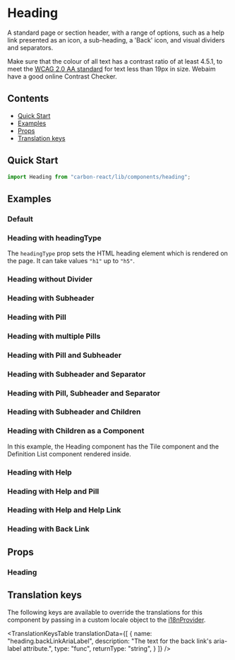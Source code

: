 


<Meta of={HeadingStories} />

# Heading

A standard page or section header, with a range of options, such as a help link presented as an icon, a sub-heading, a 'Back' icon, and visual dividers and separators.

Make sure that the colour of all text has a contrast ratio of at least 4.5.1,
to meet the [WCAG 2.0 AA standard](https://www.w3.org/TR/UNDERSTANDING-WCAG20/visual-audio-contrast-contrast.html "WCAG 2.0 AA standard") for text less than 19px in size.
Webaim have a good online Contrast Checker.

## Contents

- [Quick Start](#quick-start)
- [Examples](#examples)
- [Props](#props)
- [Translation keys](#translation-keys)

## Quick Start

```javascript
import Heading from "carbon-react/lib/components/heading";
```

## Examples

### Default

<Canvas of={HeadingStories.Default} />

### Heading with headingType

The `headingType` prop sets the HTML heading element which is rendered on the page. It can take values `"h1"` up to `"h5"`.

<Canvas of={HeadingStories.WithHeadingType} />

### Heading without Divider

<Canvas of={HeadingStories.WithoutDivider} />

### Heading with Subheader

<Canvas of={HeadingStories.WithSubheader} />

### Heading with Pill

<Canvas of={HeadingStories.WithPill} />

### Heading with multiple Pills

<Canvas of={HeadingStories.WithMultiplePills} />

### Heading with Pill and Subheader

<Canvas of={HeadingStories.WithPillAndSubheader} />

### Heading with Subheader and Separator

<Canvas of={HeadingStories.WithSubheaderSeperator} />

### Heading with Pill, Subheader and Separator

<Canvas of={HeadingStories.WithPillSubheaderSeperator} />

### Heading with Subheader and Children

<Canvas of={HeadingStories.WithSubheaderChildren} />

### Heading with Children as a Component

In this example, the Heading component has the Tile component and the Definition List component rendered inside.

<Canvas of={HeadingStories.WithChildrenComponent} />

### Heading with Help

<Canvas of={HeadingStories.WithHelp} />

### Heading with Help and Pill

<Canvas of={HeadingStories.WithHelpPill} />

### Heading with Help and Help Link

<Canvas of={HeadingStories.WithHelpLink} />

### Heading with Back Link

<Canvas of={HeadingStories.WithBackLink} />

## Props

### Heading

<ArgTypes of={HeadingStories} />

## Translation keys

The following keys are available to override the translations for this component by passing in a custom locale object to the
[i18nProvider](../?path=/docs/documentation-i18n--docs).

<TranslationKeysTable
  translationData={[
    {
      name: "heading.backLinkAriaLabel",
      description:
        "The text for the back link's aria-label attribute.",
      type: "func",
      returnType: "string",
    }
  ]}
/>

